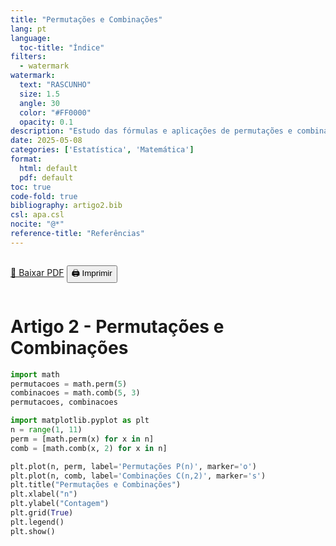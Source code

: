 ```yaml
---
title: "Permutações e Combinações"
lang: pt
language:
  toc-title: "Índice"
filters:
  - watermark
watermark:
  text: "RASCUNHO"
  size: 1.5
  angle: 30
  color: "#FF0000"
  opacity: 0.1
description: "Estudo das fórmulas e aplicações de permutações e combinações com exemplos numéricos."
date: 2025-05-08
categories: ['Estatística', 'Matemática']
format:
  html: default
  pdf: default
toc: true
code-fold: true
bibliography: artigo2.bib
csl: apa.csl
nocite: "@*"
reference-title: "Referências"
---
```


::: {.content-visible when-format="html"}
<div style="display: flex; gap: 1rem; margin-bottom: 1rem;">
  <a href="./index.pdf" target="_blank" class="btn btn-primary">📄 Baixar PDF</a>
  <button onclick="window.print()" class="btn btn-outline-secondary">🖨️ Imprimir</button>
</div>
:::

<div style="margin-top: 2rem;"></div>


# Artigo 2 - Permutações e Combinações

```python
import math
permutacoes = math.perm(5)
combinacoes = math.comb(5, 3)
permutacoes, combinacoes
```

```python
import matplotlib.pyplot as plt
n = range(1, 11)
perm = [math.perm(x) for x in n]
comb = [math.comb(x, 2) for x in n]

plt.plot(n, perm, label='Permutações P(n)', marker='o')
plt.plot(n, comb, label='Combinações C(n,2)', marker='s')
plt.title("Permutações e Combinações")
plt.xlabel("n")
plt.ylabel("Contagem")
plt.grid(True)
plt.legend()
plt.show()
```